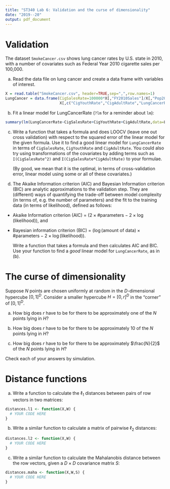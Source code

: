 ```yaml
---
title: "ST340 Lab 6: Validation and the curse of dimensionality"
date: "2019--20"
output: pdf_document
---
```

# Validation

The dataset `SmokeCancer.csv` shows lung cancer rates by U.S. state in 2010, with a number of covariates such as Federal Year 2010 cigarette sales per 100,000.

(a) Read the data file on lung cancer and create a data frame with variables of interest.
```r
X = read.table("SmokeCancer.csv", header=TRUE,sep=",",row.names=1)
LungCancer = data.frame(CigSalesRate=100000*X[,"FY2010Sales"]/X[,"Pop2010"],
                        X[,c("CigYouthRate","CigAdultRate","LungCancerRate")])
```

(b) Fit a linear model for LungCancerRate (`?lm` for a reminder about `lm`):
```r
summary(lm(LungCancerRate~CigSalesRate+CigYouthRate+CigAdultRate,data=LungCancer))
```

(c) Write a function that takes a formula and does LOOCV (leave one out cross validation) with respect to the squared error of the linear model for the given formula. Use it to find a good linear model for `LungCancerRate` in terms of `CigSalesRate`, `CigYouthRate` and `CigAdultRate`. You could also try using transformations of the covariates by adding terms such as `I(CigSalesRate^2)` and `I(CigSalesRate*CigAdultRate)` to your formulae. 

    (By good, we mean that it is the optimal, in terms of cross-validation error, linear model using some or all of these covariates.)

(d) The Akaike Information criterion (AIC) and Bayesian Information criterion (BIC) are analytic approximations to the validation step. They are (different) ways of quantifying the trade-off between model complexity (in terms of, e.g. the number of parameters) and the fit to the training data (in terms of likelihood), defined as follows:

* Akaike Information criterion (AIC) = $(2 \times \#\text{parameters} - 2 \times \log(\text{likelihood}))$, and 
* Bayesian information criterion (BIC) = $(\log(\text{amount of data}) \times \#\text{parameters} - 2 \times \log(\text{likelihood}))$.

    Write a function that takes a formula and then calculates AIC and BIC. Use your function to find a *good* linear model for `LungCancerRate`, as in (b).

# The curse of dimensionality

Suppose $N$ points are chosen uniformly at random in the $D$-dimensional hypercube $[0,1]^D$. Consider a smaller hypercube $H = [0,r]^D$ in the "corner" of $[0,1]^D$.

(a) How big does $r$ have to be for there to be approximately one of the $N$ points lying in $H$?

(b) How big does $r$ have to be for there to be approximately 10 of the $N$ points lying in $H$?

(c) How big does $r$ have to be for there to be approximately $\frac{N}{2}$ of the $N$ points lying in $H$?

Check each of your answers by simulation.

# Distance functions

(a) Write a function to calculate the $\ell_1$ distances between pairs of row vectors in two matrices:
```r
distances.l1 <- function(X,W) {
  # YOUR CODE HERE
}
```

(b) Write a similar function to calculate a matrix of pairwise $\ell_2$ distances:
```r
distances.l2 <- function(X,W) {
  # YOUR CODE HERE
}
```

(c) Write a similar function to calculate the Mahalanobis distance between the row vectors, given a $D \times D$ covariance matrix $S$:
```r
distances.maha <- function(X,W,S) {
  # YOUR CODE HERE
}
```
